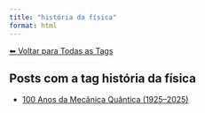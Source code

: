 ```yaml
---
title: "história da física"
format: html
---
```


[⬅ Voltar para Todas as Tags](../tags.qmd)

## Posts com a tag **história da física**

- [100 Anos da Mecânica Quântica (1925–2025)](/posts/fisica/100-anos-mecanica-quantica.html)
